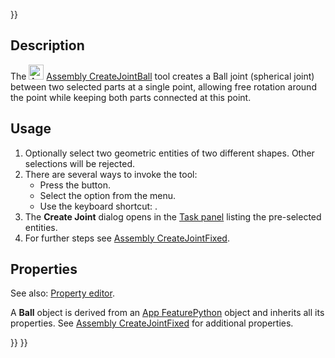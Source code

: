 <languages/>
{{UnfinishedDocu{{#translation:}}}}
<translate>

<!--T:1-->
{{Docnav
|[[Assembly_CreateJointSlider|CreateJointSlider]]
|[[Assembly_CreateJointDistance|CreateJointDistance]]
|[[Assembly_Workbench|Assembly]]
|IconL=Assembly_CreateJointSlider.svg
|IconR=Assembly_CreateJointDistance.svg
|IconC=Workbench_Assembly.svg
}}

<!--T:2-->
{{GuiCommand
|Name=Assembly CreateJointBall
|MenuLocation=Assembly → Create Ball Joint
|Workbenches=[[Assembly_Workbench|Assembly]]
|Shortcut={{KEY|B}}
|Version=1.0
|SeeAlso=
}}

==Description== <!--T:3-->

<!--T:4-->
The [[Image:Assembly_CreateJointBall.svg|24px]] [[Assembly_CreateJointBall|Assembly CreateJointBall]] tool creates a Ball joint (spherical joint) between two selected parts at a single point, allowing free rotation around the point while keeping both parts connected at this point.

==Usage== <!--T:5-->

<!--T:6-->
# Optionally select two geometric entities of two different shapes. Other selections will be rejected.
# There are several ways to invoke the tool:
#* Press the {{Button|[[Image:Assembly_CreateJointBall.svg|16px]] [[Assembly_CreateJointBall|Create Ball Joint]]}} button.
#* Select the {{MenuCommand|Assembly → [[Image:Assembly_CreateJointBall.svg|16px]] Create Ball Joint}} option from the menu.
#* Use the keyboard shortcut: {{KEY|B}}.
# The '''Create Joint''' dialog opens in the [[Task_panel|Task panel]] listing the pre-selected entities.
# For further steps see [[Assembly_CreateJointFixed#Usage|Assembly CreateJointFixed]].

==Properties== <!--T:7-->

<!--T:8-->
See also: [[Property_editor|Property editor]].

<!--T:9-->
A '''Ball''' object is derived from an [[App_FeaturePython|App FeaturePython]] object and inherits all its properties. See [[Assembly_CreateJointFixed#Properties|Assembly CreateJointFixed]] for additional properties.


<!--T:10-->
{{Docnav
|[[Assembly_CreateJointSlider|CreateJointSlider]]
|[[Assembly_CreateJointDistance|CreateJointDistance]]
|[[Assembly_Workbench|Assembly]]
|IconL=Assembly_CreateJointSlider.svg
|IconR=Assembly_CreateJointDistance.svg
|IconC=Workbench_Assembly.svg
}}

</translate>
{{Assembly_Tools_navi{{#translation:}}}}
{{Userdocnavi{{#translation:}}}}